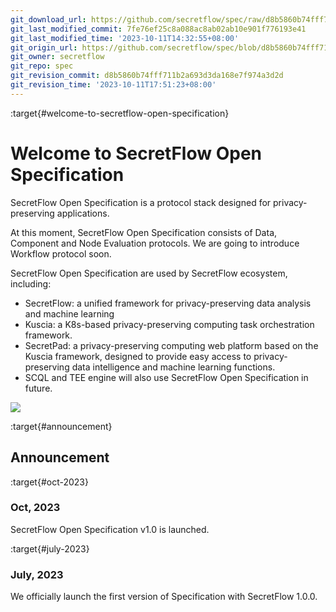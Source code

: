 ```yaml
---
git_download_url: https://github.com/secretflow/spec/raw/d8b5860b74fff711b2a693d3da168e7f974a3d2d/docs/index.rst
git_last_modified_commit: 7fe76ef25c8a088ac8ab02ab10e901f776193e41
git_last_modified_time: '2023-10-11T14:32:55+08:00'
git_origin_url: https://github.com/secretflow/spec/blob/d8b5860b74fff711b2a693d3da168e7f974a3d2d/docs/index.rst
git_owner: secretflow
git_repo: spec
git_revision_commit: d8b5860b74fff711b2a693d3da168e7f974a3d2d
git_revision_time: '2023-10-11T17:51:23+08:00'
---
```


:target{#welcome-to-secretflow-open-specification}

# Welcome to SecretFlow Open Specification

SecretFlow Open Specification is a protocol stack designed for privacy-preserving applications.

At this moment, SecretFlow Open Specification consists of Data, Component and Node Evaluation protocols. We are going to introduce Workflow protocol soon.

SecretFlow Open Specification are used by SecretFlow ecosystem, including:

- SecretFlow: a unified framework for privacy-preserving data analysis and machine learning
- Kuscia: a K8s-based privacy-preserving computing task orchestration framework.
- SecretPad: a privacy-preserving computing web platform based on the Kuscia framework, designed to provide easy access to privacy-preserving data intelligence and machine learning functions.
- SCQL and TEE engine will also use SecretFlow Open Specification in future.

![](_assets/ecosystem.svg)

<TableOfContents />

:target{#announcement}

## Announcement

:target{#oct-2023}

### Oct, 2023

SecretFlow Open Specification v1.0 is launched.

:target{#july-2023}

### July, 2023

We officially launch the first version of Specification with SecretFlow 1.0.0.
